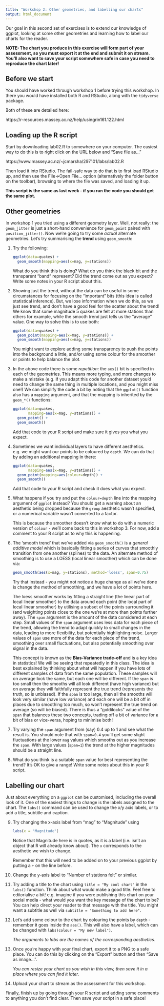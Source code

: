 ```yaml
---
title: "Workshop 2: Other geometries, and labelling our charts"
output: html_document
---
```


Our goal in this second set of exercises is to extend our knowledge of ggplot, looking at some other geometries and
learning how to label our charts for the reader.

**NOTE: The chart you produce in this exercise will form part of your assessment, so you must export it at the end and submit it on stream. You'll also want to save your script somewhere safe in case you need to reproduce the chart later!**

## Before we start

You should have worked through workshop 1 before trying this workshop. In there you would have installed both R and RStudio, along with the `tidyverse` package.

Both of these are detailed here:

https://r-resources.massey.ac.nz/help/usingrin161.122.html

## Loading up the R script

Start by downloading lab02.R to somewhere on your computer. The easiest way to do this is to right click on the URL below and "Save file as..."

https://www.massey.ac.nz/~jcmarsha/297101/labs/lab02.R

Then load it into RStudio. The fail-safe way to do that is to first load RStudio up, and then use the File->Open File... option (alternatively the folder button on the toolbar), browsing to where the file was saved, and loading it up.

**This script is the same as last week - if you run the code you should get the same plot.**

## Other geometries

In workshop 1 you tried using a different geometry layer. Well, not really: the `geom_jitter` is just a short-hand convenience for `geom_point` paired with `position_jitter()`. Now we're going to try some *actual* alternate geometries. Let's try summarising the **trend** using `geom_smooth`:

1. Try the following:

    ```r
    ggplot(data=quakes) +
      geom_smooth(mapping=aes(x=mag, y=stations))
    ```
    
    What do you think this is doing? What do you think the black bit and the transparent "band" represent? Did the trend come out as you expect? Write some notes in your R script about this.
    
2. Showing just the trend, without the data can be useful in some circumstances for focusing on the "important" bits (this idea is called statistical inference). But, we lose information when we do this, as we just see trend, and don't have a good feel for the scatter about the trend! We know that some magnitude 5 quakes are felt at more stations than others for example, while the smooth trend just tells us the "average" value. One way to solve this is to use both:

    ```r
    ggplot(data=quakes) +
      geom_point(mapping=aes(x=mag, y=stations)) +
      geom_smooth(mapping=aes(x=mag, y=stations))
    ```
    
    You might want to explore adding some transparency to push the points into the background a little, and/or using some colour for the smoother or points to help balance the plot.

3. In the above code there is some *repetition*: the `aes()` bit is specified in each of the geometries. This means more typing, and more changes to make a mistake (e.g. if you adapt this code for another dataset you'd need to change the same thing in multiple locations, and you might miss one!) We can simplify the code a bit by noting that the `ggplot()` function also has a `mapping` argument, and that the mapping is inherited by the `geom_*()` functions:

    ```r
    ggplot(data=quakes,
           mapping=aes(x=mag, y=stations)) +
      geom_point() +
      geom_smooth()
    ```

    Add that code to your R script and make sure it gives you what you expect.
    
4. Sometimes we want individual layers to have different aesthetics. e.g. we might want our points to be coloured by `depth`. We can do that by adding an additional mapping in there:

    ```r
    ggplot(data=quakes,
           mapping=aes(x=mag, y=stations)) +
      geom_point(mapping=aes(colour=depth)) +
      geom_smooth()
    ```
    
    Add that code to your R script and check it does what you expect.

5. What happens if you try and put the `colour=depth` line into the mapping argument of `ggplot` instead? You should get a warning about an aesthetic being dropped because the `group` aesthetic wasn't specified, or a numerical variable wasn't converted to a factor.

    This is because the smoother doesn't know what to do with a numeric version of `colour` - we'll come back to this in workshop 3. For now, add a comment to your R script as to why this is happening.

6. The 'smooth trend' that we've added via `geom_smooth()` is a *general additive model* which is basically fitting a series of curves that smoothly transition from one another (splines) to the data. An alternate method of smoothing is to use a LOESS (local linear smoother) which can be done via:

    ```r
    geom_smooth(aes(x=mag, y=stations), method='loess', span=0.75)
    ```
    
    Try that instead - you might not notice a huge change as all we've done is change the method of smoothing, and we have a lot of points here.
    
    The loess smoother works by fitting a straight line (the linear part of local linear smoother) to the data around each point (the local part of local linear smoother) by utilising a subset of the points surrounding it (and weighting points close to the one we're at more than points further away). The `span` argument is the amount of the data considered at each step. Small values of the `span` argument uses less data for each piece of the trend, allowing the trend to adapt quickly to small changes in the data, leading to more flexibility, but potentially highlighting noise. Larger values of `span` use more of the data for each piece of the trend, smoothing over small fluctuations, but also potentially smoothing over signal in the data.

    This concept is known as the **Bias-Variance trade-off** and is a key idea in statistics! We will be seeing that repeatedly in this class. The idea is best explained by thinking about what will happen if you have lots of different samples of data from the same population. These samples will on average look the same, but each one will be different. If the `span` is too small then the smooths will all look different (have high variance) but on average they will faithfully represent the true trend (represents the truth, so is unbiased). If the `span` is too large, then all the smooths will look very similar (have low variance) and each one will be a bit off in places due to smoothing too much, so won't represent the true trend on average (so will be biased). There is thus a "goldilocks" value of the `span` that balances these two concepts, trading off a bit of variance for a bit of bias or vice-versa, hoping to minimise both!

7. Try varying the `span` argument from (say) 0.4 up to 1 and see what the result is. You should note that with `span=0.4` you'll get some slight fluctuations at the lower `mag` values which smooths out as you increase the `span`. With large values (`span=1`) the trend at the higher magnitudes should be a straight line.

8. What do you think is a suitable `span` value for best representing the trend? It's OK to give a range! Write some notes about this in your R script.

## Labelling our chart

Just about everything on a `ggplot` can be customised, including the overall look of it. One of the easiest things to change is the labels assigned to the chart. The `labs()` command can be used to change the x/y axis labels, or to add a title, subtitle and caption.

9. Try changing the x-axis label from "mag" to "Magnitude" using

    ```r
    labs(x = "Magnitude")
    ```
    
    Notice that Magnitude here is in quotes, as it is a label (i.e. isn't an object that R will already know about). The `x` corresponds to the aesthetic we wish to change.
    
    Remember that this will need to be added on to your previous ggplot by putting a `+` on the line before.
    
10. Change the y-axis label to "Number of stations felt" or similar.

11. Try adding a title to the chart using `title = "My cool chart"` in the `labs()` function. Think about what would make a good title. Feel free to editorialise a bit! e.g. imagine if you were publishing this chart on your social media - what would you want the key message of the chart to be? You can help direct your reader to that message with the title. You might want a subtitle as well via `subtitle = "Something to add here"`.

12. Let's add some colour to the chart by colouring the points by `depth` - remember it goes inside the `aes()`. This will also have a label, which can be changed with `labs(colour = "My new label")`.

    *The arguments to labs are the names of the corresponding aesthetics*.

13. Once you're happy with your final chart, export it to a PNG to a safe place. You can do this by clicking on the "Export" button and then "Save as image...".

    *You can resize your chart as you wish in this view, then save it in a place where you can find it later.*

14. Upload your chart to stream as the assessment for this workshop.

Finally, finish up by going through your R script and adding some comments to anything you don't find clear. Then save your script in a safe place!
